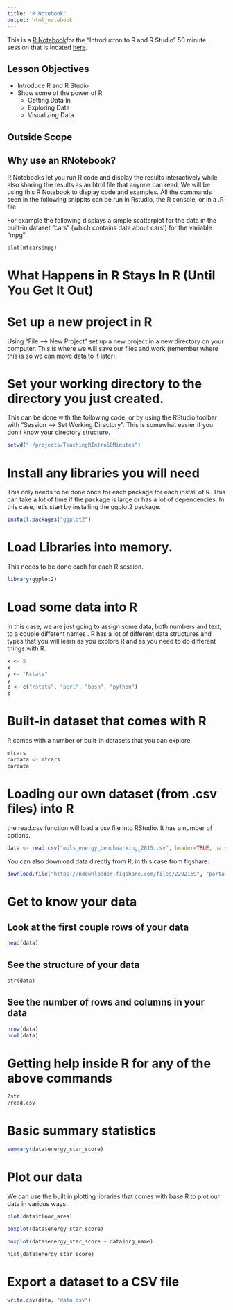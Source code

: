 ```yaml
---
title: "R Notebook"
output: html_notebook
---
```


This is a [R Notebook](http://rmarkdown.rstudio.com)for the "Introducton to R and R Studio" 50 minute session that is located [here](http://z.umn.edu/rtutorial). 

## Lesson Objectives
- Introduce R and R Studio
- Show some of the power of R
  - Getting Data In
  - Exploring Data
  - Visualizing Data
  
## Outside Scope

## Why use an RNotebook?

R Notebooks let you run R code and display the results interactively while also sharing the results as an html file that anyone can read. We will be using this R Notebook to display code and examples. All the commands seen in the following snippits can be run in Rstudio, the R console, or in a .R file

For example the following displays a simple scatterplot for the data in the built-in dataset "cars" (which contains data about cars!) for the variable "mpg" 

```r
plot(mtcars$mpg)
```


# What Happens in R Stays In R (Until You Get It Out)

# Set up a new project in R

Using "File --> New Project" set up a new project in a new directory on your computer. This is where we will save our files and work (remember where this is so we can move data to it later). 

# Set your working directory to the directory you just created. 

This can be done with the following code, or by using the RStudio toolbar with "Session --> Set Working Directory". This is somewhat easier if you don't know your directory structure.

```r
setwd("~/projects/TeachingRIntro50Minutes")
```


# Install any libraries you will need

This only needs to be done once for each package for each install of R. This can take a lot of time if the package is large or has a lot of dependencies. In this case, let's start by installing the ggplot2 package. 

```r
install.packages("ggplot2")
```


# Load Libraries into memory. 
This needs to be done each for each R session. 

```r
library(ggplot2)
```

# Load some data into R

In this case, we are just going to assign some data, both numbers and text, to a couple different names       . R has a lot of different data structures and types that you will learn as you explore R and as you need to do different things with R.

```r
x <- 5
x
y <- "Rstats"
y
z <- c("rstats", "perl", "bash", "python")
z
```


# Built-in dataset that comes with R 
R comes with a number or built-in datasets that you can explore.  


```r
mtcars
cardata <- mtcars
cardata
```

# Loading our own dataset (from .csv files) into R
the read.csv function will load a csv file into RStudio. It has a number of options. 

```r
data <- read.csv("mpls_energy_benchmarking_2015.csv", header=TRUE, na.strings=c("N/A", "Not Available", "NA", "0"))

```

You can also download data directly from R, in this case from figshare: 

```r
download.file("https://ndownloader.figshare.com/files/2292169", "portal_data_joined.csv")
```



# Get to know your data

## Look at the first couple rows of your data
```r
head(data)
```

## See the structure of your data
```r
str(data)
```


## See the number of rows and columns in your data
```r
nrow(data)
ncol(data)
```


# Getting help inside R for any of the above commands

```r
?str
?read.csv
```


# Basic summary statistics

```r
summary(data$energy_star_score)
```


# Plot our data

We can use the built in plotting libraries that comes with base R to plot our data in various ways. 

```r
plot(data$floor_area)
```

```r
boxplot(data$energy_star_score)
```

```r
boxplot(data$energy_star_score ~ data$org_name)
```

```r
hist(data$energy_star_score)
```

# Export a dataset to a CSV file

```r
write.csv(data, "data.csv")
```

